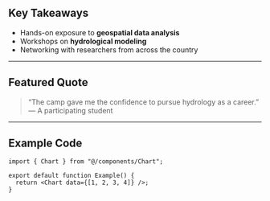 ## Key Takeaways

- Hands-on exposure to **geospatial data analysis**
- Workshops on **hydrological modeling**
- Networking with researchers from across the country

---

## Featured Quote

> “The camp gave me the confidence to pursue hydrology as a career.”  
> — A participating student

---

## Example Code

```tsx
import { Chart } from "@/components/Chart";

export default function Example() {
  return <Chart data={[1, 2, 3, 4]} />;
}
```
